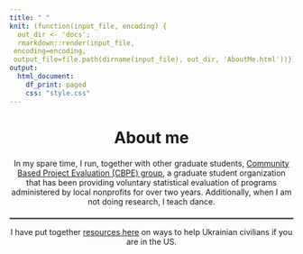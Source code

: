 ```yaml
---
title: " "
knit: (function(input_file, encoding) {
  out_dir <- 'docs';
  rmarkdown::render(input_file,
 encoding=encoding,
 output_file=file.path(dirname(input_file), out_dir, 'AboutMe.html'))})
output:
  html_document:
    df_print: paged
    css: "style.css"
---
```


<center> <h1>About me</h1> </center>

<div>
<div style="margin-bottom:20px;">
</div>

<center>
In my spare time, I run, together with other graduate students, [Community Based Project Evaluation (CBPE) group](https://cbpegroup.com/), a graduate student organization that has been providing voluntary statistical evaluation of programs administered by local nonprofits for over two years. Additionally, when I am not doing research, I teach dance.
 
<center>

</div>
<div style="margin-bottom:20px;">
</div>

<hr style="border:0.5px solid gray">

<center>
I have put together [resources here](https://docs.google.com/document/d/1aoryUTNnxxi_7e1q-mqYrkwfWZHiEQYqLbNbwZR1AAg/) on ways to help Ukrainian civilians if you are in the US.
<center>

<!-- Matomo -->
<script>
  var _paq = window._paq = window._paq || [];
  /* tracker methods like "setCustomDimension" should be called before "trackPageView" */
  _paq.push(['trackPageView']);
  _paq.push(['enableLinkTracking']);
  (function() {
    var u="https://amgithub.matomo.cloud/";
    _paq.push(['setTrackerUrl', u+'matomo.php']);
    _paq.push(['setSiteId', '1']);
    var d=document, g=d.createElement('script'), s=d.getElementsByTagName('script')[0];
    g.async=true; g.src='//cdn.matomo.cloud/amgithub.matomo.cloud/matomo.js'; s.parentNode.insertBefore(g,s);
  })();
</script>
<!-- End Matomo Code -->

